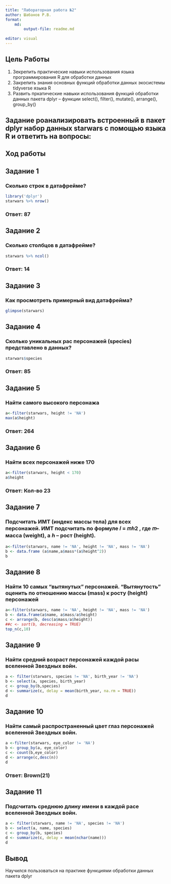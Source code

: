 ```yaml
---
title: "Лабораторная работа №2"
author: Шабанов Р.В.
format:
    md:
        output-file: readme.md
    
editor: visual
---
```


## Цель Работы

1.  Зекрепить практические навыки использования языка программирования R для обработки данных
2.  Закрепить знания основных функций обработки данных экосистемы tidyverse языка R
3.  Развить пркатические навыки использования функций обработки данных пакета dplyr -- функции select(), filter(), mutate(), arrange(), group_by()

## Задание роанализировать встроенный в пакет dplyr набор данных starwars с помощью языка R и ответить на вопросы:

## Ход работы

## Задание 1

### Сколько строк в датафрейме?

```r
library('dplyr')
starwars %>% nrow()
```

### Ответ: 87

## Задание 2

### Сколько столбцов в датафрейме?

```r
starwars %>% ncol()
```

### Ответ: 14

## Задание 3

### Как просмотреть примерный вид датафрейма?

```r
glimpse(starwars)
```

## Задание 4

### Cколько уникальных рас персонажей (species) представлено в данных?

```r
starwars$species
```

### Ответ: 85

## Задание 5

### Найти самого высокого персонажа

```r
a<-filter(starwars, height != 'NA')
max(a$height)
```

### Ответ: 264

## Задание 6

### Найти всех персонажей ниже 170

```r
a<-filter(starwars, height < 170)
a$height

```

### Ответ: Кол-во 23

## Задание 7

### Подсчитать ИМТ (индекс массы тела) для всех персонажей. ИМТ подсчитать по формуле 𝐼 = 𝑚ℎ2 , где 𝑚-- масса (weight), а ℎ -- рост (height).

```r
a<-filter(starwars, name != 'NA', height != 'NA', mass != 'NA')
b <- data.frame (a$name,a$mass*(a$height^2))
b

```

## Задание 8

### Найти 10 самых "вытянутых" персонажей. "Вытянутость" оценить по отношению массы (mass) к росту (height) персонажей

```r
a<-filter(starwars, name != 'NA', height != 'NA', mass != 'NA')
b <- data.frame(a$name, a$mass/a$height)
c <- arrange(b, desc(a$mass/a$height))
##c <- sort(b, decreasing = TRUE)
top_n(c,10)
```

## Задание 9

### Найти средний возраст персонажей каждой расы вселенной Звездных войн.

```r
a <- filter(starwars, species != 'NA', birth_year != 'NA')
b <- select(a, species, birth_year)
c <- group_by(b,species)
d <- summarize(c, delay = mean(birth_year, na.rm = TRUE))
d

```

## Задание 10

### Найти самый распространенный цвет глаз персонажей вселенной Звездных войн.

```r
a <-filter(starwars, eye_color != 'NA')
b <- group_by(a, eye_color)
c <- count(b,eye_color)
d <- arrange(c,desc(n))
d
```

### Ответ: Brown(21)

## Задание 11

### Подсчитать среднюю длину имени в каждой расе вселенной Звездных войн.

```r
a <- filter(starwars, name != 'NA', species != 'NA')
b <- select(a, name, species)
c <- group_by(b, species)
d <- summarize(c, delay = mean(nchar(name)))
d
```

## Вывод

Научился пользоваться на практике функциями обработки данных пакета dplyr
